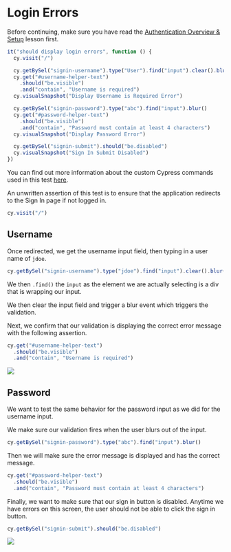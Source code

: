 # Login Errors

Before continuing, make sure you have read the [Authentication Overview & Setup](Authentication%20Overview%20&%20Setup%203f4e2a27b6434a27bdadcd217d85397b.md) lesson first.

```js
it("should display login errors", function () {
  cy.visit("/")

  cy.getBySel("signin-username").type("User").find("input").clear().blur()
  cy.get("#username-helper-text")
    .should("be.visible")
    .and("contain", "Username is required")
  cy.visualSnapshot("Display Username is Required Error")

  cy.getBySel("signin-password").type("abc").find("input").blur()
  cy.get("#password-helper-text")
    .should("be.visible")
    .and("contain", "Password must contain at least 4 characters")
  cy.visualSnapshot("Display Password Error")

  cy.getBySel("signin-submit").should("be.disabled")
  cy.visualSnapshot("Sign In Submit Disabled")
})
```

You can find out more information about the custom Cypress commands used in this test [here](/real-world-examples/custom-cypress-commands).

An unwritten assertion of this test is to ensure that the application redirects to the Sign In page if not logged in.

```js
cy.visit("/")
```

## Username

Once redirected, we get the username input field, then typing in a user name of `jdoe`.

```js
cy.getBySel("signin-username").type("jdoe").find("input").clear().blur()
```

We then `.find()` the `input` as the element we are actually selecting is a div that is wrapping our input.

We then clear the input field and trigger a blur event which triggers the validation.

Next, we confirm that our validation is displaying the correct error message with the following assertion.

```js
cy.get("#username-helper-text")
  .should("be.visible")
  .and("contain", "Username is required")
```

![](/images/real-world-examples/authentication/login-errors/Screen_Shot_2021-06-28_at_1.40.59_PM.png)

## Password

We want to test the same behavior for the password input as we did for the username input.

We make sure our validation fires when the user blurs out of the input.

```js
cy.getBySel("signin-password").type("abc").find("input").blur()
```

Then we will make sure the error message is displayed and has the correct message.

```js
cy.get("#password-helper-text")
  .should("be.visible")
  .and("contain", "Password must contain at least 4 characters")
```

Finally, we want to make sure that our sign in button is disabled. Anytime we have errors on this screen, the user should not be able to click the sign in button.

```js
cy.getBySel("signin-submit").should("be.disabled")
```

![](/images/real-world-examples/authentication/login-errors/Screen_Shot_2021-06-28_at_1.42.18_PM.png)

